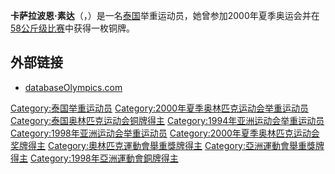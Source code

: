 {{Infobox sportsperson
|birth_date=1971年12月12日
|birth_place=
|medaltemplates={{MedalSport | 女子[[举重|举重]]}}
{{MedalCountry | {{THA}} }}
{{MedalCompetition|[[奥运会|奥运会]]}}
{{MedalBronze | [[2000年夏季奥林匹克运动会|2000年悉尼]] | [[2000年夏季奥林匹克运动会举重比赛|58公斤级]]}}
{{MedalCompetition|[[世界举重锦标赛|世锦赛]]}}
{{MedalSilver | [[1997年世界举重锦标赛|1997年清迈]] | 59公斤级}}
{{MedalBronze | [[1994年世界举重锦标赛|1994年伊斯坦布尔]] | 59公斤级}}
{{MedalCompetition|[[亚运会|亚运会]]}}
{{MedalBronze| [[1998年亚洲运动会|1998年曼谷]] | [[1998年亚洲运动会举重比赛|58公斤级]]}}
}} 

'''卡萨拉波恩·素达'''（{{lang-th|เกษราภรณ์ สุตา}}，{{bd|1971年|12月12日||}}）是一名[[泰国|泰国]]举重运动员，她曾参加2000年夏季奥运会并在[[2000年夏季奥林匹克运动会举重比赛|58公斤级比赛]]中获得一枚铜牌。

==外部链接==
*[https://web.archive.org/web/20070308212705/http://www.databaseolympics.com/players/playerpage.htm?ilkid=SUTAKHA01 databaseOlympics.com]
{{DEFAULTSORT:Suta, Khassaraporn}}
[[Category:泰国举重运动员|Category:泰国举重运动员]]
[[Category:2000年夏季奥林匹克运动会举重运动员|Category:2000年夏季奥林匹克运动会举重运动员]]
[[Category:泰国奥林匹克运动会铜牌得主|Category:泰国奥林匹克运动会铜牌得主]]
[[Category:1994年亚洲运动会举重运动员|Category:1994年亚洲运动会举重运动员]]
[[Category:1998年亚洲运动会举重运动员|Category:1998年亚洲运动会举重运动员]]
[[Category:2000年夏季奥林匹克运动会奖牌得主|Category:2000年夏季奥林匹克运动会奖牌得主]]
[[Category:奧林匹克運動會舉重獎牌得主|Category:奧林匹克運動會舉重獎牌得主]]
[[Category:亞洲運動會舉重獎牌得主|Category:亞洲運動會舉重獎牌得主]]
[[Category:1998年亞洲運動會銅牌得主|Category:1998年亞洲運動會銅牌得主]]

{{Thailand-bio-stub}}
{{亚洲体育人物小作品}}